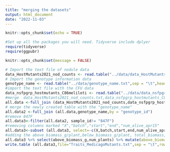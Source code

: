 ```yaml
---
title: "merging the datasets"
output: html_document
date: "2022-11-03"
---
```

```r
knitr::opts_chunk$set(echo = TRUE)

#Set up all the packages you will need. Tidyverse include dplyer
require(tidyverse)
require(ggpubr)

knitr::opts_chunk$set(message = FALSE)
```

```r
# Import the text file of nodule data
data_HostMutants2021_nod_counts <- read.table("../data/data_HostMutants2021_nod_counts.txt",sep = "\t",header=TRUE)
# Import the genotype information data
genotype_name <- read.table("../data/genotype_name.txt",sep = "\t",header=TRUE)
#import the text file with the CFU data
data_nsfpgrp_hostmutants_C86meliloti <- read.table("../data/data_nsfpgrp_hostmutants_C86meliloti.txt",sep = "\t",header=TRUE)
#merge  data_HostMutants2021_nod_counts.txt,data_nsfpgrp_hostmutants_C86meliloti.txt, by 'sample_id","genotype_id" and "rep"
all.data <-full_join (data_HostMutants2021_nod_counts,data_nsfpgrp_hostmutants_C86meliloti,by=c("sample_id","genotype_id","rep"))
# merge the newly created table with the "genotype_name"
all.data2 <-full_join (all.data,genotype_name,by = "genotype_id")
#remove 847F
all.data3<-filter(all.data2, sample_id!= "847F")
#removing columns marked "X","batch","start","end","num_alive_apr15"
all.data3<-subset (all.data3, select=-c(X,batch,start,end,num_alive_apr15))
#adding the above_biomass_g/plant,below_biomass_g/plant, total_biomass,ratio of above_biomass_g and below_biomass
all.data3 %>% select(above_biomass_g,num_plants) %>% mutate(above_biomass_perplant=above_biomass_g/num_plants)
write.table (all.data3,file="Traits_MedicagoMutants.txt",sep = "\t",row.names = FALSE)
```